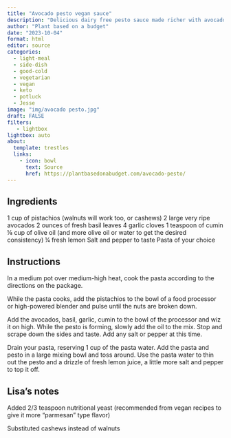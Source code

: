 ```yaml
---
title: "Avocado pesto vegan sauce"
description: "Delicious dairy free pesto sauce made richer with avocado"
author: "Plant based on a budget"
date: "2023-10-04"
format: html
editor: source
categories:
  - light-meal
  - side-dish
  - good-cold
  - vegetarian
  - vegan
  - keto
  - potluck
  - Jesse
image: "img/avocado pesto.jpg"
draft: FALSE
filters:
   - lightbox
lightbox: auto
about:
  template: trestles
  links:
    - icon: bowl
      text: Source
      href: https://plantbasedonabudget.com/avocado-pesto/
---
```


## Ingredients

1 cup of pistachios (walnuts will work too, or cashews)
2 large very ripe avocados
2 ounces of fresh basil leaves
4 garlic cloves
1 teaspoon of cumin
⅛ cup of olive oil (and more olive oil or water to get the desired consistency)
¼ fresh lemon
Salt and pepper to taste
Pasta of your choice

## Instructions

In a medium pot over medium-high heat, cook the pasta according to the directions on the package.

While the pasta cooks, add the pistachios to the bowl of a food processor or high-powered blender and pulse until the nuts are broken down.

Add the avocados, basil, garlic, cumin to the bowl of the processor and wiz it on high. While the pesto is forming, slowly add the oil to the mix. Stop and scrape down the sides and taste. Add any salt or pepper at this time.

Drain your pasta, reserving 1 cup of the pasta water. Add the pasta and pesto in a large mixing bowl and toss around. Use the pasta water to thin out the pesto and a drizzle of fresh lemon juice, a little more salt and pepper to top it off.

## Lisa's notes

Added 2/3 teaspoon nutritional yeast (recommended from vegan recipes to give it more "parmesan" type flavor)

Substituted cashews instead of walnuts 